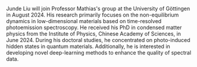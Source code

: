 Junde Liu will join Professor Mathias's group at the University of Göttingen in August 2024. His research primarily focuses on the non-equilibrium dynamics in low-dimensional materials based on time-resolved photoemission spectroscopy. He received his PhD in condensed matter physics from the Institute of Physics, Chinese Academy of Sciences, in June 2024. During his doctoral studies, he concentrated on photo-induced hidden states in quantum materials. Additionally, he is interested in developing novel deep-learning methods to enhance the quality of spectral data.

